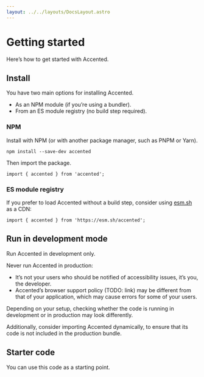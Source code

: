 ```yaml
---
layout: ../../layouts/DocsLayout.astro
---
```



# Getting started

Here’s how to get started with Accented.

## Install

You have two main options for installing Accented.

- As an NPM module (if you’re using a bundler).
- From an ES module registry (no build step required).

### NPM

Install with NPM (or with another package manager, such as PNPM or Yarn).

```
npm install --save-dev accented
```

Then import the package.

```
import { accented } from 'accented';
```

### ES module registry

If you prefer to load Accented without a build step, consider using [esm.sh](https://esm.sh/) as a CDN:

```
import { accented } from 'https://esm.sh/accented';
```

## Run in development mode

Run Accented in development only.

<div class="note">
  Never run Accented in production:

- It’s not your users who should be notified of accessibility issues, it’s you, the developer.
- Accented’s browser support policy (TODO: link) may be different from that of your application,
which may cause errors for some of your users.
</div>

Depending on your setup, checking whether the code is running in development or in production may look differently.

Additionally, consider importing Accented dynamically, to ensure that its code is not included in the production bundle.

## Starter code

You can use this code as a starting point.

<StarterCode />
